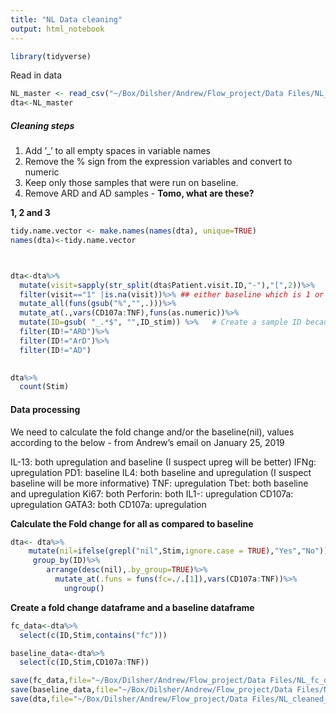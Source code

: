 ```yaml
---
title: "NL Data cleaning"
output: html_notebook
---
```


```r
library(tidyverse)
```

Read in data


```r
NL_master <- read_csv("~/Box/Dilsher/Andrew/Flow_project/Data Files/NL_master.csv")
dta<-NL_master
```

##### Cleaning steps 
1. Add '_' to all empty spaces in variable names 
2. Remove the % sign from the expression variables and convert to numeric
3. Keep only those samples that were run on baseline.
4. Remove ARD and AD samples - **Tomo, what are these?**


**1, 2 and 3**
```r
tidy.name.vector <- make.names(names(dta), unique=TRUE)
names(dta)<-tidy.name.vector



dta<-dta%>%
  mutate(visit=sapply(str_split(dta$Patient.visit.ID,"-"),"[",2))%>%
  filter(visit=="1" |is.na(visit))%>% ## either baseline which is 1 or NA, which indicates baseline 
  mutate_all(funs(gsub("%","",.)))%>%
  mutate_at(.,vars(CD107a:TNF),funs(as.numeric))%>%
  mutate(ID=gsub( "_.*$", "",ID_stim)) %>%   # Create a sample ID because Tomo made a typo in his ID variable 
  filter(ID!="ARD")%>%
  filter(ID!="ArD")%>%
  filter(ID!="AD")
  
```

```r
dta%>%
  count(Stim)

```

#### Data processing 
We need to calculate the fold change and/or the baseline(nil), values according to the below - from Andrew's email on January 25, 2019

IL-13: both upregulation and baseline (I suspect upreg will be better)
IFNg: upregulation
PD1: baseline
IL4: both baseline and upregulation (I suspect baseline will be more informative)
TNF: upregulation
Tbet: both baseline and upregulation
Ki67: both
Perforin: both
IL1-: upregulation
CD107a: upregulation
GATA3: both
CD107a: upregulation


**Calculate the Fold change for all as compared to baseline**
```r
dta<- dta%>%
    mutate(nil=ifelse(grepl("nil",Stim,ignore.case = TRUE),"Yes","No"))%>%
     group_by(ID)%>%
        arrange(desc(nil),.by_group=TRUE)%>%
          mutate_at(.funs = funs(fc=./.[1]),vars(CD107a:TNF))%>%
            ungroup()
```

**Create a fold change dataframe and a baseline dataframe**
```r
fc_data<-dta%>%
  select(c(ID,Stim,contains("fc")))

baseline_data<-dta%>%
  select(c(ID,Stim,CD107a:TNF))
```

```r
save(fc_data,file="~/Box/Dilsher/Andrew/Flow_project/Data Files/NL_fc_data.rda")
save(baseline_data,file="~/Box/Dilsher/Andrew/Flow_project/Data Files/NL_baseline_data.rda")
save(dta,file="~/Box/Dilsher/Andrew/Flow_project/Data Files/NL_cleaned_data.rda")


```






